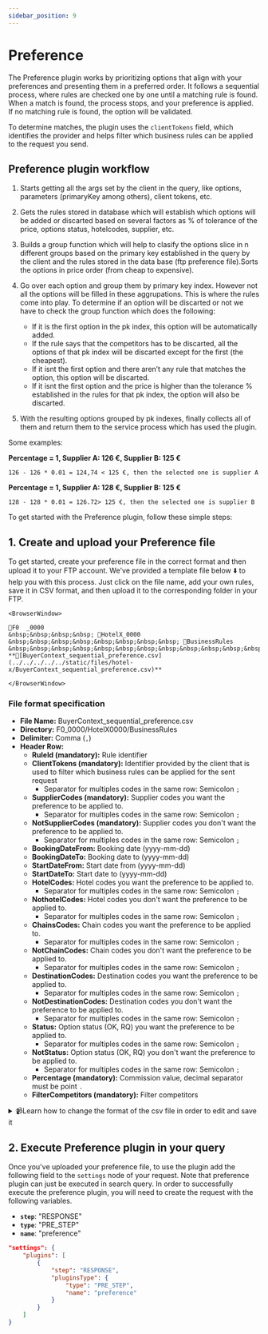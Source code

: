 ```yaml
---
sidebar_position: 9
---
```


# Preference

The Preference plugin works by prioritizing options that align with your preferences and presenting them in a preferred order. It follows a sequential process, where rules are checked one by one until a matching rule is found. When a match is found, the process stops, and your preference is applied. If no matching rule is found, the option will be validated.

To determine matches, the plugin uses the `clientTokens` field, which identifies the provider and helps filter which business rules can be applied to the request you send.

## Preference plugin workflow

1. Starts getting all the args set by the client in the query, like options, parameters (primaryKey among others), client tokens, etc.

2. Gets the rules stored in database which will establish which options will be added or discarted based on several factors as % of tolerance of the price, options status, hotelcodes, supplier, etc.

3. Builds a group function which will help to clasify the options slice in n different groups based on the primary key established in the query by the client and the rules stored in the data base (ftp preference file).Sorts the options in price order (from cheap to expensive).

4. Go over each option and group them by primary key index. However not all the options will be filled in these aggrupations. This is where the rules come into play.
To determine if an option will be discarted or not we have to check the group function which does the following: 
   * If it is the first option in the pk index, this option will be automatically added.
   * If the rule says that the competitors has to be discarted, all the options of that pk index will be discarted except for the first (the cheapest).
   * If it isnt the first option and there aren’t any rule that matches the option, this option will be discarted.
   * If it isnt the first option and the price is higher than the tolerance % established in the rules for that pk index, the option will also be discarted.

5. With the resulting options grouped by pk indexes, finally collects all of them and return them to the service process which has used the plugin.

Some examples:

**Percentage = 1, Supplier A: 126 €, Supplier B: 125 €**  
```
126 - 126 * 0.01 = 124,74 < 125 €, then the selected one is supplier A
```

**Percentage = 1, Supplier A: 128 €, Supplier B: 125 €**  
```
128 - 128 * 0.01 = 126.72> 125 €, then the selected one is supplier B
```


To get started with the Preference plugin, follow these simple steps:

## 1. Create and upload your Preference file

To get started, create your preference file in the correct format and then upload it to your FTP account. We've provided a template file below ⬇️ to help you with this process. Just click on the file name, add your own rules, save it in CSV format, and then upload it to the corresponding folder in your FTP.

```mdx-code-block
<BrowserWindow>

📁F0  _0000  
&nbsp;&nbsp;&nbsp;&nbsp; 📁HotelX_0000  
&nbsp;&nbsp;&nbsp;&nbsp;&nbsp;&nbsp;&nbsp;&nbsp; 📁BusinessRules  
&nbsp;&nbsp;&nbsp;&nbsp;&nbsp;&nbsp;&nbsp;&nbsp;&nbsp;&nbsp;&nbsp;&nbsp; **📄[BuyerContext_sequential_preference.csv](../../../../../static/files/hotel-x/BuyerContext_sequential_preference.csv)**

</BrowserWindow>
```

### File format specification

* **File Name:** BuyerContext_sequential_preference.csv
* **Directory:** F0_0000/HotelX0000/BusinessRules
* **Delimiter:** Comma (`,`)
* **Header Row:**
   * **RuleId (mandatory):** Rule identifier
   * **ClientTokens (mandatory):** Identifier provided by the client that is used to filter which business rules can be applied for the sent request
      * Separator for multiples codes in the same row: Semicolon `;`
   * **SupplierCodes (mandatory):** Supplier codes you want the preference to be applied to.
      * Separator for multiples codes in the same row: Semicolon `;`
   * **NotSupplierCodes (mandatory):** Supplier codes you don't want the preference to be applied to.
      * Separator for multiples codes in the same row: Semicolon `;`
   * **BookingDateFrom:** Booking date (yyyy-mm-dd)
   * **BookingDateTo:** Booking date to (yyyy-mm-dd)
   * **StartDateFrom:** Start date from (yyyy-mm-dd)
   * **StartDateTo:** Start date to (yyyy-mm-dd)
   * **HotelCodes:** Hotel codes you want the preference to be applied to.
      * Separator for multiples codes in the same row: Semicolon `;`
   * **NothotelCodes:** Hotel codes you don't want the preference to be applied to.
      * Separator for multiples codes in the same row: Semicolon `;`
   * **ChainsCodes:** Chain codes you want the preference to be applied to.
      * Separator for multiples codes in the same row: Semicolon `;`
   * **NotChainCodes:** Chain codes you don't want the preference to be applied to.
      * Separator for multiples codes in the same row: Semicolon `;`
   * **DestinationCodes:** Destination codes you want the preference to be applied to.
      * Separator for multiples codes in the same row: Semicolon `;`
   * **NotDestinationCodes:** Destination codes you don't want the preference to be applied to.
      * Separator for multiples codes in the same row: Semicolon `;`
   * **Status:** Option status (OK, RQ) you want the preference to be applied to.
      * Separator for multiples codes in the same row: Semicolon `;`
   * **NotStatus:** Option status (OK, RQ) you don't want the preference to be applied to.
      * Separator for multiples codes in the same row: Semicolon `;`
   * **Percentage (mandatory):** Commission value, decimal separator must be point `.`
   * **FilterCompetitors (mandatory):** Filter competitors


<details>
    <summary>📹Learn how to change the format of the csv file in order to edit and save it</summary>
    <div>
        <div><iframe width="560" height="315" src="https://www.youtube.com/embed/XkOk3SkZ0Sg?si=TYhN1QfMwYE1fusw&amp;controls=0" title="YouTube video player" frameborder="0" allow="accelerometer; autoplay; clipboard-write; encrypted-media; gyroscope; picture-in-picture; web-share" allowfullscreen></iframe></div>
    </div>
</details>



## 2. Execute Preference plugin in your query

Once you've uploaded your preference file, to use the plugin add the following field to the `settings` node of your request. Note that preference plugin can just be executed in search query. In order to successfully execute the preference plugin, you will need to create the request with the following variables.

* **`step`**: "RESPONSE"
* **`type`**: "PRE_STEP"
* **`name`**: "preference"

```json
"settings": {
	"plugins": [
		{
			"step": "RESPONSE",
			"pluginsType": {
				"type": "PRE_STEP",
				"name": "preference"
			}
		}
	]
}
```